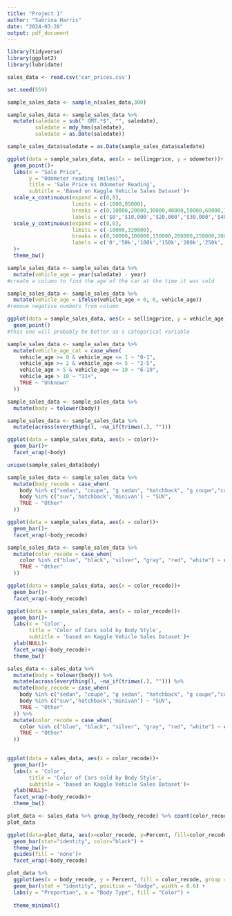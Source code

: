```yaml
---
title: "Project 1"
author: "Sabrina Harris"
date: "2024-03-28"
output: pdf_document
---
```


```r
library(tidyverse)
library(ggplot2)
library(lubridate)

sales_data <- read.csv('car_prices.csv')
```

```r
set.seed(559)

sample_sales_data <- sample_n(sales_data,300)
```


```r
sample_sales_data <- sample_sales_data %>%
  mutate(saledate = sub(" GMT.*$", "", saledate),
         saledate = mdy_hms(saledate), 
         saledate = as.Date(saledate))

sample_sales_data$saledate = as.Date(sample_sales_data$saledate)
```


```r
ggplot(data = sample_sales_data, aes(x = sellingprice, y = odometer))+
  geom_point()+
  labs(x = "Sale Price",
       y = "Odometer reading (miles)",
       title = 'Sale Price vs Odometer Reading',
       subtitle = 'Based on Kaggle Vehicle Sales Dataset')+
  scale_x_continuous(expand = c(0,0),
                     limits = c(-1000,85000),
                     breaks = c(0,10000,20000,30000,40000,50000,60000,70000,80000),
                     labels = c('$0','$10,000','$20,000','$30,000','$40,000','$50,000','$60,000','$70,000','$80,000'))+
  scale_y_continuous(expand = c(0,0),
                     limits = c(-10000,320000),
                     breaks = c(0,50000,100000,150000,200000,250000,300000),
                     labels = c('0','50k','100k','150k','200k','250k','300k')
  )+
  theme_bw()

```

```r

sample_sales_data <- sample_sales_data %>%
  mutate(vehicle_age = year(saledate) - year)
#create a column to find the age of the car at the time it was sold
```

```r
sample_sales_data <- sample_sales_data %>%
  mutate(vehicle_age = ifelse(vehicle_age < 0, 0, vehicle_age))
#remove negative numbers from column
```

```r
ggplot(data = sample_sales_data, aes(x = sellingprice, y = vehicle_age))+
  geom_point()
#this one will probably be better as a categorical variable

```


```r

sample_sales_data <- sample_sales_data %>%
  mutate(vehicle_age_cat = case_when(
    vehicle_age >= 0 & vehicle_age <= 1 ~ "0-1",
    vehicle_age >= 2 & vehicle_age <= 5 ~ "2-5",
    vehicle_age > 5 & vehicle_age <= 10 ~ "6-10",
    vehicle_age > 10 ~ "11+",
    TRUE ~ "Unknown"
  ))

```

```r
sample_sales_data <- sample_sales_data %>%
  mutate(body = tolower(body)) 
```


```r
sample_sales_data <- sample_sales_data %>%
  mutate(across(everything(), ~na_if(trimws(.), "")))
```


```r
ggplot(data = sample_sales_data, aes(x = color))+
  geom_bar()+
  facet_wrap(~body)
```


```r
unique(sample_sales_data$body)
```

```r
sample_sales_data <- sample_sales_data %>%
  mutate(body_recode = case_when(
    body %in% c("sedan", "coupe", "g sedan", "hatchback", "g coupe","convertible") ~ "Sedan",
    body %in% c("suv",'hatchback','minivan') ~ "SUV",
    TRUE ~ "Other"
  ))
```


```r
ggplot(data = sample_sales_data, aes(x = color))+
  geom_bar()+
  facet_wrap(~body_recode)
```
```r
sample_sales_data <- sample_sales_data %>%
  mutate(color_recode = case_when(
    color %in% c("blue", "black", "silver", "gray", "red", "white") ~ color,
    TRUE ~ "Other"
  ))
```

```r
ggplot(data = sample_sales_data, aes(x = color_recode))+
  geom_bar()+
  facet_wrap(~body_recode)
```


```r
ggplot(data = sample_sales_data, aes(x = color_recode))+
  geom_bar()+
  labs(x = 'Color',
       title = 'Color of Cars sold by Body Style',
       subtitle = 'based on Kaggle Vehicle Sales Dataset')+
  ylab(NULL)+
  facet_wrap(~body_recode)+
  theme_bw()
```


```r
sales_data <- sales_data %>%
  mutate(body = tolower(body)) %>%
  mutate(across(everything(), ~na_if(trimws(.), ""))) %>%
  mutate(body_recode = case_when(
    body %in% c("sedan", "coupe", "g sedan", "hatchback", "g coupe","convertible") ~ "Sedan",
    body %in% c("suv",'hatchback','minivan') ~ "SUV",
    TRUE ~ "Other"
  )) %>% 
  mutate(color_recode = case_when(
    color %in% c("blue", "black", "silver", "gray", "red", "white") ~ color,
    TRUE ~ "Other"
  ))
  
```

```r
ggplot(data = sales_data, aes(x = color_recode))+
  geom_bar()+
  labs(x = 'Color',
       title = 'Color of Cars sold by Body Style',
       subtitle = 'based on Kaggle Vehicle Sales Dataset')+
  ylab(NULL)+
  facet_wrap(~body_recode)+
  theme_bw()
```

```r
plot_data <- sales_data %>% group_by(body_recode) %>% count(color_recode) %>% mutate(Percent = 100*n/sum(n))
plot_data
```


```r
ggplot(data=plot_data, aes(x=color_recode, y=Percent, fill=color_recode)) +
  geom_bar(stat="identity", color="black") +
  theme_bw()+
  guides(fill = 'none')+
  facet_wrap(~body_recode)
```
```r
plot_data %>%
  ggplot(aes(x = body_recode, y = Percent, fill = color_recode, group = color_recode)) +
  geom_bar(stat = "identity", position = "dodge", width = 0.6) +
  labs(y = "Proportion", x = "Body Type", fill = "Color") +
  
  theme_minimal()
```


